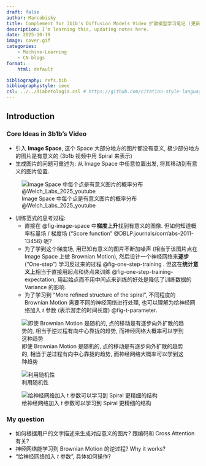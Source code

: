 ```yaml
---
draft: false
author: Marcobisky
title: Complement for 3b1b's Diffusion Models Video 扩散模型学习笔记 (更新中)
description: I'm learning this, updating notes here.
date: 2025-10-19
image: cover.gif
categories:
    - Machine-Learning
    - CN-blogs
format: 
    html: default

bibliography: refs.bib
bibliographystyle: ieee
csl: ../../diabetologia.csl # https://github.com/citation-style-language/styles
---
```


## Introduction

### Core Ideas in 3b1b's Video

- 引入 **Image Space**, 这个 Space 大部分地方的图片都没有意义, 极少部分地方的图片是有意义的 (3b1b 视频中用 Spiral 来表示)
- 生成图片的问题可重述为: 从 Image Space 中任意位置出发, 将其移动到有意义的图片位置.

:::{.column-margin}
![Image Space 中每个点是有意义图片的概率分布 @Welch_Labs_2025_youtube](image-space.png){#fig-image-space}
:::

- 训练范式的思考过程:
    - 直接在 @fig-image-space 中**梯度上升**找到有意义的图像. 但如何知道概率标量场 / 梯度场 ("Score function" @DBLP:journals/corr/abs-2011-13456) 呢?
    - 为了学到这个梯度场, 用已知有意义的图片不断加噪声 (相当于该图片点在 Image Space 上做 Brownian Motion), 然后设计一个神经网络来**逐步** ("One-step") 学习反过来的过程 @fig-one-step-training . 但这在**统计意义上**相当于直接用起点和终点来训练 @fig-one-step-training-expectation, 用起始点而不用中间点来训练的好处是降低了训练数据的 Variance 的影响.
    - 为了学习到 "More refined structure of the spiral", 不同程度的 Brownian Motion 需要不同的神经网络进行处理, 也可以理解为给神经网络加入 $t$ 参数 (表示游走的时间长度) @fig-t-parameter.


::: {layout-ncol=3}
![即使 Brownian Motion 是随机的, 点的移动是有逐步向外扩散的趋势的, 相当于逆过程有向中心靠拢的趋势, 而神经网络大概率可以学到这种趋势](one-step-training.png){#fig-one-step-training}

![利用随机性](one-step-training-expectation.png){#fig-one-step-training-expectation}

![给神经网络加入 $t$ 参数可以学习到 Spiral 更精细的结构](t-parameter.png){#fig-t-parameter}
:::


### My question

- 如何根据用户的文字描述来生成对应意义的图片? 跟编码和 Cross Attention 有关?
- 神经网络能学习到 Brownian Motion 的逆过程? Why it works?
- “给神经网络加入 $t$ 参数”, 具体如何操作?